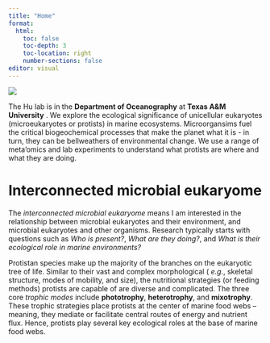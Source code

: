 ```yaml
---
title: "Home"
format: 
  html:
    toc: false
    toc-depth: 3
    toc-location: right
    number-sections: false
editor: visual
---
```


![](images/protist-banner-yellow.png){fig-align="center"}

The Hu lab is in the **Department of Oceanography** at **Texas A&M University** . We explore the ecological significance of unicellular eukaryotes (microeukaryotes or protists) in marine ecosystems. Microorgansims fuel the critical biogeochemical processes that make the planet what it is - in turn, they can be bellweathers of environmental change. We use a range of meta'omics and lab experiments to understand what protists are where and what they are doing.

# Interconnected microbial eukaryome

The *interconnected microbial eukaryome* means I am interested in the relationship between microbial eukaryotes and their environment, and microbial eukaryotes and other organisms. Research typically starts with questions such as *Who is present?*, *What are they doing?*, and *What is their ecological role in marine environments?*

Protistan species make up the majority of the branches on the eukaryotic tree of life. Similar to their vast and complex morphological ( *e.g.*, skeletal structure, modes of mobility, and size), the nutritional strategies (or feeding methods) protists are capable of are diverse and complicated. The three core *trophic modes* include **phototrophy**, **heterotrophy**, and **mixotrophy**. These trophic strategies place protists at the center of marine food webs -- meaning, they mediate or facilitate central routes of energy and nutrient flux. Hence, protists play several key ecological roles at the base of marine food webs.
